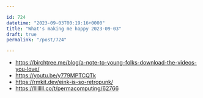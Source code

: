 ```yaml
---

id: 724
datetime: "2023-09-03T00:19:16+0000"
title: "What's making me happy 2023-09-03"
draft: true
permalink: "/post/724"

---
```


- https://birchtree.me/blog/a-note-to-young-folks-download-the-videos-you-love/
- https://youtu.be/y779MPTCQTk
- https://rmkit.dev/eink-is-so-retropunk/
- https://llllllll.co/t/permacomputing/62766